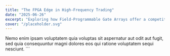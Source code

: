 ```yaml
---
title: "The FPGA Edge in High-Frequency Trading"
date: "2025-06-26"
excerpt: "Exploring how Field-Programmable Gate Arrays offer a competitive advantage for institutional-grade trading infrastructure."
cover: "/placeholder.svg"
---
```


Nemo enim ipsam voluptatem quia voluptas sit aspernatur aut odit aut fugit, sed quia consequuntur magni dolores eos qui ratione voluptatem sequi nesciunt.
\`\`\`
